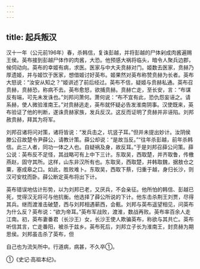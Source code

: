 ```yaml
---
---
---
```

title: 起兵叛汉
---



汉十一年（公元前196年）春，杀韩信，复诛彭越，并将彭越的尸体剁成肉酱遍赐王侯。英布接到彭越尸体作的肉酱，大恐。他预感大祸将临头，暗令人聚兵边郡，候伺动向。英布的幸姬有病，求医。医家与中大夫贲赫对门。姬数去医家，贲赫乃厚遗姬，并与姬饮于医家，想借姬讨好英布。姬果然对英布称赞贲赫为长者。英布大怒说：“汝安从知之？”姬讲述了前后经过。英布不信，疑姬与贲赫私通。英布召贲赫，贲赫恐，称病不去。英布愈怒，欲捕贲赫。贲赫亡走，至长安，言：“布谋反有端，可先未发诛也。”刘邦问萧何。萧何说：“布不宜有此，恐仇怨妄诬之。请系赫，使人微验淮南王。”对贲赫逃走，英布就怀疑必告发淮南阴事。汉使既来，英布验证了他的判断，遂诛贲赫家族，发兵反汉。这反而证明了贲赫并非诬陷。刘邦赦贲赫，拜其为将军。

刘邦召诸将问对策，诸将皆说：“发兵击之，坑竖子耳。”但并未提出妙计。汝阴侯滕公召故楚令尹薛公，请教计策。薛公却说：“是故当反。”“往年杀彭越，前年杀韩信。此三人者，同功一体之人也。自疑祸及身，故反耳。”于是刘邦召薛公问策。薛公说：英布反不足怪，其战略可有上中下三计。东取吴，西取楚，并齐取鲁，传檄燕赵，固守其所。这样，山东非汉所有也。东取吴，西取楚，并韩取魏，据敖仓之粟，塞成皋之口。如此，胜败难卜。东取吴，西取下蔡，归重于越，身归长沙，则汉可安枕而卧。薛公断定英布将出下计。

英布错误地估计形势，以为刘邦已老，又厌兵，不会亲征。他所怕的韩信、彭越已死，觉得汉无将可与他抗衡。他选择了薛公所说的下计。他东击杀荆王刘贾，尽得其兵。继而渡淮击破楚，西与刘邦相遇蕲西，会甀。刘邦与英布遥望相见，问英布为什么反？英布说：“欲为帝耳。”英布军战败，渡淮，数战再败。英布率百余人走江南。初，英布妻番君（长沙王）女，长沙王使人欺骗英布，称欲与其共亡。英布听信其言，亡走番阳，被杀于兹乡。英布死后，刘邦立子长为淮南王，封贲赫为期思侯。刘邦虽击杀了英布，但

自己也为流矢所中。行道病，病甚，不久卒①。

①《史记·高祖本纪》。
